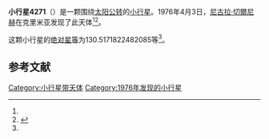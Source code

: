 {{Infobox planet
| bgcolour = #FFFFC0
| name = 4271 Novosibirsk
| symbol = 
| image = 
| caption = 
| discovery = yes
| discovery_ref = 
| discoverer = [[尼古拉·切爾尼赫|尼古拉·切爾尼赫]]
| discovery_site = [[克里米亚|克里米亚]] 
| discovered = 1976年4月3日
| designations = yes
| mp_name = 
| named_after = 
| alt_names = 1976 GQ6/ 1976 KN1 / 1985 BB2 / 1987 MZ
| mp_category = [[主带小行星|主带小行星]]
| orbit_ref = <ref name="a">[http://ssd.jpl.nasa.gov/sbdb.cgi?sstr=4271 4271 Novosibirsk] {{Wayback|url=http://ssd.jpl.nasa.gov/sbdb.cgi?sstr=4271 |date=20201124004540 }}，小行星數據庫瀏覽器（JPL Small-Body Database Browser）－[[美国国家航空航天局|美国国家航空航天局]]喷气推进实验室</ref>
| epoch = 2456400.5 (2013年4月18日更新)
| aphelion = {{convert|3.298196236549477|AU|km|3|abbr=on|lk=out}}
| perihelion = {{convert|2.729598809552294|AU|km|3|abbr=on}}
| semimajor = {{convert|3.013897523050885|AU|km|3|abbr=on}}
| eccentricity = 0.094329257
| period = 1911.134046 [[日|日]]<br />5.23[[儒略年|儒略年]]
| avg_speed = 
| inclination = 10.92052187390684
| asc_node = 160.0708665949759
| mean_anomaly = 
| arg_peri = 130.5171822482085
| satellites = 
| physical_characteristics = yes
| dimensions = 
| mass = 
| density = 
| surface_grav = 
| escape_velocity = 
| sidereal_day = 
| axial_tilt = 
| pole_ecliptic_lat = 
| pole_ecliptic_lon = 
| albedo = 
| temperatures= 
| temp_name1 = 
| mean_temp_1 = 
| max_temp_1 = 
| temp_name2 = 
| max_temp_2 = 
| spectral_type = 
| abs_magnitude = 130.5171822482085
}}

'''小行星4271'''（{{lang-en|4271 Novosibirsk}}）是一颗围绕[[太阳|太阳]][[公转|公转]]的[[小行星|小行星]]。1976年4月3日，[[尼古拉·切爾尼赫|尼古拉·切爾尼赫]]在克里米亚发现了此天体<ref name="a" /><ref>{{cite news|title=小行星列表|url=http://cfa-www.harvard.edu/iau/lists/NumberedMPs.txt|accessdate=2013-07-08|newspaper=哈佛大学|archive-date=2008-05-17|archive-url=https://web.archive.org/web/20080517010638/http://cfa-www.harvard.edu/iau/lists/NumberedMPs.txt|dead-url=no}}</ref>。

这颗小行星的[[绝对星等|绝对星等]]为130.5171822482085等<ref name="a" />。

==参考文献==
{{reflist}}
{{Minor Planet Number|[[小行星4270|小行星4270]]|[[小行星4272|小行星4272]]}}

{{小天体}}

[[Category:小行星带天体|Category:小行星带天体]]
[[Category:1976年发现的小行星|Category:1976年发现的小行星]]

{{asteroid-stub}}